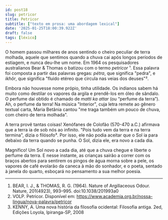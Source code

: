 ```yaml
---
id: post18
slug: petricor
title: Petricor
subtitle: ["texto em prosa: uma abordagem lexical"]
date: '2025-01-25T18:00:39.922Z'
draft: false
tags: [léxico]
---
```


O homem passou milhares de anos sentindo o cheiro peculiar de terra
molhada, aquele que sentimos quando a chuva cai após longos períodos de estiagem,
e nunca deu-lhe um nome. Em 1964 os pesquisadores australianos
Bear & Thomas o batizou com o termo _petricor_ ¹. Essa palavra foi
composta a partir das palavras gregas: _pétra_, que significa "pedra", e 
_ikhôr_, que significa "fluido etéreo que circula nas veias dos deuses"².

Embora não houvesse nome própio, tinha utilidade. Os indianos sabem há muito como
destilar os vapores da argila e prendê-los em óleo de sândalo. O perfume
daí obtido é chamado de _matti ka attar_ (ou “perfume da terra”). 
Ah, o perfume da terra! Na música "Interior", cuja letra remete ao gênero textual carta, 
Maria Betânia cantou "me traga também um pouco de chuva, com cheiro de terra molhada".

A terra provê tantas coisas! Xenófanes de Colofão (570-470 a.C.) 
afirmava que a terra ia de sob nós ao infinito.
"Pois tudo vem da terra e na terra termina", dizia o filósofo³. Por isso,
ele não podia aceitar que o Sol ia para debaixo da terra quando se punha. O Sol, 
dizia ele, era novo a cada dia.

Magnífico! Um Sol novo a cada dia, até que a chuva chegue e liberte o perfume da terra. 
E nesse instante, as crianças sairão a correr com os braços abertos para sentirem
os pingos de água morna sobre a pele, os vapores de café evolarão da caneca à mão do sonhador,
e o poeta, sentado à janela do quarto, esboçará no pensamento a sua melhor poesia.

---

1. BEAR, I. J., & THOMAS, R. G. (1964). Nature of Argillaceous Odour. Nature, 201(4923), 993–995. doi:10.1038/201993a0
2. VOLP. Petricor. Disponível em: https://www.academia.org.br/nossa-lingua/nova-palavra/petricor
3. KENNY, A. Uma nova história da filosofia ocidental: Filosofia antiga. 2ed, Edições Loyola, Ipiranga-SP, 2008
